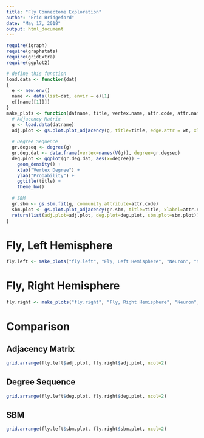 ```yaml
---
title: "Fly Connectome Exploration"
author: "Eric Bridgeford"
date: "May 17, 2018"
output: html_document
---
```


```r
require(igraph)
require(graphstats)
require(gridExtra)
require(ggplot2)
```

```r
# define this function
load.data <- function(dat)
{
  e <- new.env()
  name <- data(list=dat, envir = e)[1]
  e[[name[[1]]]]
}
make_plots <- function(datname, title, vertex.name, attr.code, attr.name, wt) {
  # Adjacency Matrix
  g <- load.data(datname)
  adj.plot <- gs.plot.plot_adjacency(g, title=title, edge.attr = wt, xlabel=vertex.name, ylabel=vertex.name)
  
  # Degree Sequence
  gr.degseq <- degree(g)
  gr.deg.dat <- data.frame(vertex=names(V(g)), degree=gr.degseq)
  deg.plot <- ggplot(gr.deg.dat, aes(x=degree)) +
    geom_density() +
    xlab("Vertex Degree") +
    ylab("Probability") +
    ggtitle(title) +
    theme_bw()
  
  # SBM
  gr.sbm <- gs.sbm.fit(g, community.attribute=attr.code)
  sbm.plot <- gs.plot.plot_adjacency(gr.sbm, title=title, xlabel=attr.name, vertex.label=TRUE, ylabel=attr.name, edge.attr="weight")
  return(list(adj.plot=adj.plot, deg.plot=deg.plot, sbm.plot=sbm.plot))
}
```

# Fly, Left Hemisphere

```r
fly.left <- make_plots("fly.left", "Fly, Left Hemisphere", "Neuron", "type", "Neuron Type", NULL)
```

# Fly, Right Hemisphere

```r
fly.right <- make_plots("fly.right", "Fly, Right Hemisphere", "Neuron", "type", "Neuron Type", NULL)
```

# Comparison

## Adjacency Matrix

```r
grid.arrange(fly.left$adj.plot, fly.right$adj.plot, ncol=2)
```

## Degree Sequence

```r
grid.arrange(fly.left$deg.plot, fly.right$deg.plot, ncol=2)
```

## SBM

```r
grid.arrange(fly.left$sbm.plot, fly.right$sbm.plot, ncol=2)
```
